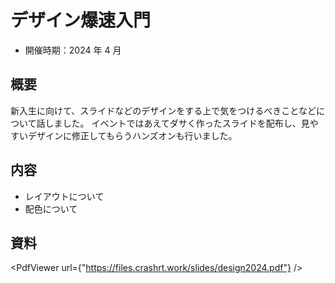 
# デザイン爆速入門

- 開催時期：2024 年 4 月

## 概要

新入生に向けて、スライドなどのデザインをする上で気をつけるべきことなどについて話しました。
イベントではあえてダサく作ったスライドを配布し、見やすいデザインに修正してもらうハンズオンも行いました。

## 内容

- レイアウトについて
- 配色について

## 資料

<PdfViewer url={"https://files.crashrt.work/slides/design2024.pdf"} />
